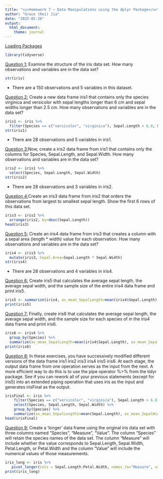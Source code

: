 ```yaml
---
title: "<u>Homework 7 – Data Manipulations using the dplyr Package</u>"
author: "Grace (Rei) Jia"
date: "2025-02-26"
output: 
  html_document:
    theme: journal
---
```

<u>Loading Packages</u>

```r
library(tidyverse)
```


<u>Question 1:</u> Examine the structure of the iris data set. How many observations and variables are in the data set?

```r
str(iris)
```
- There are a 150 observations and 5 variables in this dataset.

<u>Question 2:</u> Create a new data frame iris1 that contains only the species virginica and versicolor with sepal lengths longer than 6 cm and sepal widths longer than 2.5 cm. How many observations and variables are in the data set?

```r
iris1 <- iris %>%
  filter(Species == c("versicolor", "virginica"), Sepal.Length > 6.0, Sepal.Width > 2.5)
str(iris1)
```
- There are 28 observations and 5 variables in iris1.

<u>Question 3:</u>Now, create a iris2 data frame from iris1 that contains only the columns for Species, Sepal.Length, and Sepal.Width. How many observations and variables are in the data set?

```r
iris2 <- iris1 %>%
  select(Species, Sepal.Length, Sepal.Width)
str(iris2)
```
- There are 28 observations and 3 variables in iris2.

<u>Question 4:</u>Create an iris3 data frame from iris2 that orders the observations from largest to smallest sepal length. Show the first 6 rows of this data set.

```r
iris3 <- iris2 %>%
  arrange(iris2, by=desc(Sepal.Length))
head(iris3)
```

<u>Question 5:</u> Create an iris4 data frame from iris3 that creates a column with a sepal area (length * width) value for each observation. How many observations and variables are in the data set?


```r
iris4 <- iris3 %>%
  mutate(iris3, Sepal.Area=Sepal.Length * Sepal.Width)
str(iris4)
```
- There are 28 observations and 4 variables in iris4.

<u>Question 6:</u> Create iris5 that calculates the average sepal length, the average sepal width, and the sample size of the entire iris4 data frame and print iris5.

```r
iris5 <- summarize(iris4, av_mean_SepalLength=mean(iris4$Sepal.Length), av_mean_SepalWidth=mean(iris4$Sepal.Width), number=n())
print(iris5)
```

<u>Question 7:</u> Finally, create iris6 that calculates the average sepal length, the average sepal width, and the sample size for each species of in the iris4 data frame and print iris6.

```r
iris6 <- iris4 %>%
  group_by(Species) %>%
  summarize(av_mean_SepalLength=mean(iris4$Sepal.Length), av_mean_SepalWidth=mean(iris4$Sepal.Width), number=n())
print(iris6)
```

<u>Question 8:</u> In these exercises, you have successively modified different versions of the data frame iris1 iris2 iris3 iris4 iris5 iris6. At each stage, the output data frame from one operation serves as the input from the next. A more efficient way to do this is to use the pipe operator %>% from the tidyr package. See if you can rework all of your previous statements (except for iris5) into an extended piping operation that uses iris as the input and generates irisFinal as the output.

```r
irisFinal <- iris %>%
    filter(Species == c("versicolor", "virginica"), Sepal.Length > 6.0, Sepal.Width > 2.5) %>%
    select(Species, Sepal.Length, Sepal.Width) %>%
    group_by(Species) %>%
    summarize(av_mean_SepalLength2=mean(Sepal.Length), av_mean_SepalWidth2=mean(Sepal.Width), number=n())
head(irisFinal)
```

<u>Question 9:</u> Create a ‘longer’ data frame using the original iris data set with three columns named “Species”, “Measure”, “Value”. The column “Species” will retain the species names of the data set. The column “Measure” will include whether the value corresponds to Sepal.Length, Sepal.Width, Petal.Length, or Petal.Width and the column “Value” will include the numerical values of those measurements.

```r
iris_long <- iris %>%
   pivot_longer(cols = Sepal.Length:Petal.Width, names_to="Measure", values_to="Value")
print(iris_long)
```
